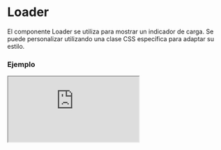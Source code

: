 # Loader

El componente Loader se utiliza para mostrar un indicador de carga. Se puede personalizar utilizando una clase CSS específica para adaptar su estilo.


### Ejemplo

<Iframe
  minHeightIframe="30dvh"
  src="https://fenextjs-component-storybook.vercel.app/iframe.html?args=&id=loader-loader--index&viewMode=story"
/>

### Importacion

Para importar el componente Loader, se puede hacer desde fenextjs

```tsx copy
import { Loader } from "fenextjs";
```

### Parametros

| Parametro       | Tipo   | Requerido | Default | Descripcion                                                   |
| --------------- | ------ | --------- | ------- | ------------------------------------------------------------- |
| classNameLoader | string | no        | ''      | Clase CSS para personalizar el estilo del indicador de carga. |

### Storybook

Para ver el storybook del componente lo puede hacer con este [link](https://fenextjs-component-storybook.vercel.app/?path=/story/loader-loader--index)

### Usos

- Loader básico

```tsx copy
<Loader />
```

- Loader con clase personalizada

```tsx copy
<Loader classNameLoader="custom-loader" />
```
